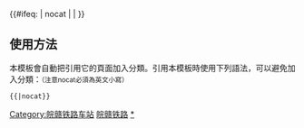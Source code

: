 {{鐵道路線|
| 模板名稱 = 皖赣铁路
| 名稱 = [[皖赣铁路]]
| 代表色 = #0033c9
| Logo = [[File:China Railways.svg|17px]]
| 背景顏色 = #FFFFFF
| 車站列表 = ([[芜湖站|芜湖]] - <s>[[青弋江站|青弋江]]</s> <以上为[[宁芜线]]>) - [[火龙岗站|火龙岗]] - [[八里湾站|八里湾]] - <s>[[陶辛站|陶辛]]</s> - [[湾沚站|湾沚]] - <s>[[三元站 (芜湖市)|三元]]</s> - <s>[[桥头汪站|桥头汪]]</s> - [[巷口桥站|巷口桥]] - [[宣城站|宣城]] - [[孙家埠站|孙家埠]] - [[水东站|水东]] - [[港口镇站|港口镇]] - <s>[[罗田站 (江西省)|罗田]]</s> - [[宁国站|宁国]] - [[竹峰站|竹峰]] - [[霞西站|霞西]] - [[府祝站|府祝]] - [[甲路站|甲路]] - [[胡乐站|胡乐]] - [[金沙站|金沙]] - [[黄土坑站|黄土坑]] - [[际坑口站|际坑口]] - [[郎家溪站|郎家溪]] - [[绩溪县站|绩溪县]] - [[临溪站|临溪]] - [[三昆站|三昆]] - [[歙县站|歙县]] - [[岩寺站 (中国)|岩寺]] - [[篁墩站|篁墩]] - [[黄山站 (安徽)|黄山]] - [[金村站 (皖赣铁路)|金村]] - [[休宁站|休宁]] - [[岩前站|岩前]] - [[黟县站|黟县]] - [[北坑站|北坑]] - [[金字牌站|金字牌]] - [[祁门站|祁门]] - [[侯潭站|侯潭]] - [[新红光站|新红光]] - [[溶口站|溶口]] - [[倒湖站|倒湖]] - <s>[[方家坞站|方家坞]] </s>- [[营里站|营里]] - [[峙滩站|峙滩]] - <s>[[下明溪站|下明溪]]</s> - [[福港站|福港]] - [[韩坑站|韩坑]] - [[浮梁站|浮梁]] - [[景德镇站|景德镇]] - [[景德镇南站|景德镇南]] - [[鲇鱼山站|鲇鱼山]] - <s>[[张家岭站|张家岭]]</s> - [[慈义站|慈义]] - [[塔前站|塔前]] - [[乐平市站|乐平市]] - [[库前站|库前]] - [[甘棠站|甘棠]] - [[韩美岭站|韩美岭]] - [[万年站|万年]] - [[葛家店站|葛家店]] - [[画桥站|画桥]] - [[硬石岭站|硬石岭]] - <s>[[上翁站|上翁]]</s> - [[中村站 (江西省)|中村]] - <s>[[石滩头站|石滩头]]</s> - [[贵溪北站|贵溪北]] - [[贵溪站|贵溪]] -（<以下为[[沪昆线]]> [[童家站|童家]] - [[鹰潭站|鹰潭]]）
}}
<includeonly>{{#ifeq: {{{1}}} | nocat | <!--空--> | [[Category:皖赣铁路车站]] }}</includeonly><noinclude>

==使用方法==
本模板會自動把引用它的頁面加入分類。引用本模板時使用下列語法，可以避免加入分類：<small>（注意nocat必須為英文小寫）</small>
 <nowiki>{{</nowiki>{{PAGENAME}}<nowiki>|nocat}}</nowiki>
[[Category:中國鐵路路線模板|皖赣铁路]]
[[Category:皖赣铁路车站|*]]
</noinclude>